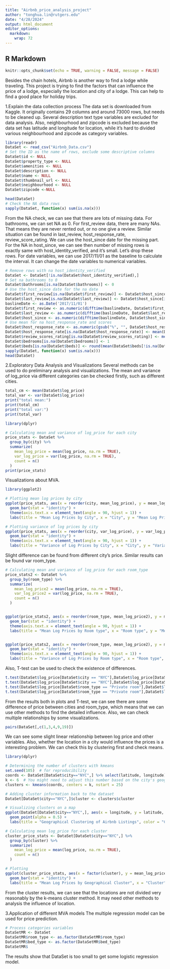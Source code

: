 ---
title: "Airbnb_price_analysis_project"
author: "tonghua.lin@rutgers.edu"
date: "4/28/2024"
output: html_document
editor_options: 
  markdown: 
    wrap: 72
---

## R Markdown
```{r setup, include=FALSE}
knitr::opts_chunk$set(echo = TRUE, warning = FALSE, message = FALSE)
```

Besides the chain hotels, Airbnb is another way to find a lodge while traveling. This project is trying to find the factors that can influence the price of a lodge, especially the location and city of a lodge. This can help to find a good place for holiday trips.

1.Explain the data collection process
The data set is downloaded from Kaggle. It originally contains 29 columns and around 73000 rows, but needs to be cleaned up. Several description text type variables are excluded for data analysis. Also, neighbourhood and zipcode is excluded because the data set has latitude and longitude for location, while it's hard to divided various neighbourhood and zipcode as category variables.
```{r}
library(readr)
DataSet <- read_csv("Airbnb_Data.csv")
# Set the ID as the name of rows, exclude some descriptive columns
DataSet$id <- NULL
DataSet$property_type <- NULL
DataSet$amenities <- NULL
DataSet$description <- NULL
DataSet$name <- NULL
DataSet$thumbnail_url <- NULL
DataSet$neighbourhood <- NULL
DataSet$zipcode <-NULL

head(DataSet)
# Check the NA data rows
sapply(DataSet, function(x) sum(is.na(x)))
```
From the NA check, we can see that there are lots of missing data. For bathrooms, we can set NA as 0. For first_review data, there are many NAs. That means they are never rented out, or no one give a review. Similar situation can be found in last_review, host_response_rate, review_score_rating. We can use the host_since date for the missing part. For the NA in host_since, we can see then number of missing rows is exactly same with host_identity_verified, and it's small. Let's drop these rows. For date variables, we can use 2017/11/01 as the baseline to calculate the interval. It can change the date variables to numerical variables. 
```{r}
# Remove rows with na host_identity_verified
DataSet <- DataSet[!is.na(DataSet$host_identity_verified),]
# Set na bathrooms to 0
DataSet$bathrooms[is.na(DataSet$bathrooms)] <- 0
# Use the host_since date for the na date
DataSet$first_review[is.na(DataSet$first_review)] <- DataSet$host_since[is.na(DataSet$first_review)]
DataSet$last_review[is.na(DataSet$last_review)] <- DataSet$host_since[is.na(DataSet$last_review)]
baslineDate <- as.Date('2017/11/01')
DataSet$first_review <- as.numeric(difftime(baslineDate, DataSet$first_review, units = "days"))
DataSet$last_review <- as.numeric(difftime(baslineDate, DataSet$last_review, units = "days"))
DataSet$host_since <- as.numeric(difftime(baslineDate, DataSet$host_since, units = "days"))
# Use mean for na host_response_rate and scores
DataSet$host_response_rate <- as.numeric(gsub("%", "", DataSet$host_response_rate))
DataSet$host_response_rate[is.na(DataSet$host_response_rate)] <- mean(DataSet$host_response_rate[!is.na(DataSet$host_response_rate)])
DataSet$review_scores_rating[is.na(DataSet$review_scores_rating)] <- mean(DataSet$review_scores_rating[!is.na(DataSet$review_scores_rating)])
DataSet$bedrooms[is.na(DataSet$bedrooms)] <- 1
DataSet$beds[is.na(DataSet$beds)] <- round(mean(DataSet$beds[!is.na(DataSet$beds)]))
sapply(DataSet, function(x) sum(is.na(x)))
head(DataSet)
```
2.Exploratory Data Analysis and Visualizations
Several methods can be used to do preliminary analysis and visualizations. The mean and variance of log_price via different categories can be checked firstly, such as different cities.
```{r}
total_cm <- mean(DataSet$log_price)
total_var <- var(DataSet$log_price)
print("total mean:")
print(total_cm)
print("total var:")
print(total_var)

library(dplyr)

# Calculating mean and variance of log_price for each city
price_stats <- DataSet %>%
  group_by(city) %>%
  summarize(
    mean_log_price = mean(log_price, na.rm = TRUE),
    var_log_price = var(log_price, na.rm = TRUE),
    count = n()
  )
print(price_stats)
```
Visualizations about MVA.
```{r}
library(ggplot2)

# Plotting mean log prices by city
ggplot(price_stats, aes(x = reorder(city, mean_log_price), y = mean_log_price, fill = city)) +
  geom_bar(stat = "identity") +
  theme(axis.text.x = element_text(angle = 90, hjust = 1)) +
  labs(title = "Mean Log Prices by City", x = "City", y = "Mean Log Price")

# Plotting variance of log prices by city
ggplot(price_stats, aes(x = reorder(city, var_log_price), y = var_log_price, fill = city)) +
  geom_bar(stat = "identity") +
  theme(axis.text.x = element_text(angle = 90, hjust = 1)) +
  labs(title = "Variance of Log Prices by City", x = "City", y = "Variance in Log Price")
```
Slight difference can be found from different city's price. Similar results can be found var room_type.
```{r}
# Calculating mean and variance of log_price for each room_type
price_stats2 <- DataSet %>%
  group_by(room_type) %>%
  summarize(
    mean_log_price2 = mean(log_price, na.rm = TRUE),
    var_log_price2 = var(log_price, na.rm = TRUE),
    count = n()
  )


ggplot(price_stats2, aes(x = reorder(room_type, mean_log_price2), y = mean_log_price2, fill = room_type)) +
  geom_bar(stat = "identity") +
  theme(axis.text.x = element_text(angle = 90, hjust = 1)) +
  labs(title = "Mean Log Prices by Room type", x = "Room type", y = "Mean Log Price")


ggplot(price_stats2, aes(x = reorder(room_type, mean_log_price2), y = mean_log_price2, fill = room_type)) +
  geom_bar(stat = "identity") +
  theme(axis.text.x = element_text(angle = 90, hjust = 1)) +
  labs(title = "Variance of Log Prices by Room type", x = "Room type", y = "Variance in Log Price")
```
Also, T-test can be used to check the existence of differences.
```{r}
t.test(DataSet$log_price[DataSet$city == "NYC"],DataSet$log_price[DataSet$city == "LA"], alternative="less",var.equal = TRUE)
t.test(DataSet$log_price[DataSet$city == "NYC"],DataSet$log_price[DataSet$city == "Boston"], alternative="less",var.equal = TRUE)
t.test(DataSet$log_price[DataSet$room_type == "Private room"],DataSet$log_price[DataSet$room_type == "Shared room"], alternative="less",var.equal = TRUE)
t.test(DataSet$log_price[DataSet$room_type == "Private room"],DataSet$log_price[DataSet$room_type == "Entire home/apt"], alternative="less",var.equal = TRUE)
```
From the results both in plots and T-test, we can see there are some difference of price between cities and room_type, which means that we can use other methods to find the detailed influence. Also, we can check multiple relationships by some visualizations.
```{r}
pairs(DataSet[,c(1,3,4,9,19)])
```

We can see some slight linear relationship between log price and other variables. Also, whether the location in a city would influence the prices is a interesting problem. We can check this by clustering first and check means.

```{r}
library(dplyr)

# Determining the number of clusters with kmeans
set.seed(105)  # for reproducibility
coords <- DataSet[DataSet$city=="NYC",] %>% select(latitude, longitude)
k <- 6  # You might need to adjust this number based on the city's geographical spread and data distribution
clusters <- kmeans(coords, centers = k, nstart = 25)

# Adding cluster information back to the dataset
DataSet[DataSet$city=="NYC",]$cluster <- clusters$cluster

# Visualizing clusters on a map
ggplot(DataSet[DataSet$city=="NYC",], aes(x = longitude, y = latitude, color = factor(cluster))) +
  geom_point(alpha = 0.5) +
  labs(title = "Geographical Clustering of Airbnb Listings", color = "Cluster")
```
```{r}
# Calculating mean log_price for each cluster
cluster_price_stats <- DataSet[DataSet$city=="NYC",] %>%
  group_by(cluster) %>%
  summarize(
    mean_log_price = mean(log_price, na.rm = TRUE),
    count = n()
  )

# Plotting
ggplot(cluster_price_stats, aes(x = factor(cluster), y = mean_log_price, fill = factor(cluster))) +
  geom_bar(stat = "identity") +
  labs(title = "Mean Log Prices by Geographical Cluster", x = "Cluster", y = "Mean Log Price")
```
From the cluster results, we can see that the locations are not divided very reasonably by the k-means cluster method. It may need other methods to analysis the influence of location.

3.Application of different MVA models
The multiple regression model can be used for price prediction.
```{r}
# Process categories variables
DataSetMR <- DataSet
DataSetMR$room_type <- as.factor(DataSetMR$room_type)
DataSetMR$bed_type <- as.factor(DataSetMR$bed_type)
DataSetMR$
```
The results show that DataSet is too small to get some logistic regression model.
```{r}


```

